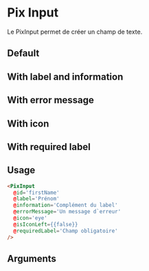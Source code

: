 

<Meta
  title='Form/Inputs/Input'
  component='PixInput'
  decorators={[centered]}
  argTypes={stories.argTypes}
/>

# Pix Input

Le PixInput permet de créer un champ de texte.


## Default

<Canvas>
  <Story name='Default' story={stories.Default} height={100} />
</Canvas>

## With label and information

<Canvas>
  <Story story={stories.withLabel} height={100} />
</Canvas>

## With error message

<Canvas>
  <Story story={stories.withErrorMessage} height={130} />
</Canvas>

## With icon

<Canvas>
  <Story story={stories.withIcon} height={130} />
</Canvas>

## With required label

<Canvas>
  <Story story={stories.withRequiredLabel} height={130} />
</Canvas>

## Usage

```html
<PixInput
  @id='firstName'
  @label='Prénom'
  @information='Complément du label'
  @errorMessage='Un message d`erreur'
  @icon='eye'
  @isIconLeft={{false}}
  @requiredLabel='Champ obligatoire'
/>
```

## Arguments

<ArgsTable story="Default" />
